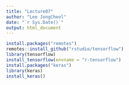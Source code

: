 ```yaml
---
title: "Lecture07"
author: "Lee JongCheol"
date: "`r Sys.Date()`"
output: html_document
---
```


```r
install.packages("remotes")
remotes::install_github("rstudio/tensorflow")
library(tensorflow)
install_tensorflow(envname = "r-tensorflow")
install.packages("keras")
library(keras)
install_keras()
```
